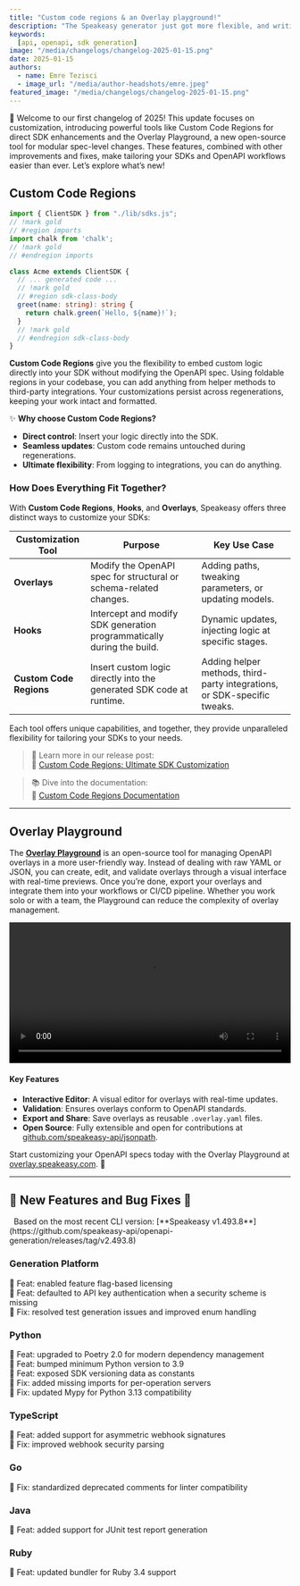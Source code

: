 ```yaml
---
title: "Custom code regions & an Overlay playground!"
description: "The Speakeasy generator just got more flexible, and writing overlays just got even easier"
keywords:
  [api, openapi, sdk generation]
image: "/media/changelogs/changelog-2025-01-15.png"
date: 2025-01-15
authors:
  - name: Emre Tezisci
  - image_url: "/media/author-headshots/emre.jpeg"
featured_image: "/media/changelogs/changelog-2025-01-15.png"
---
```




🎉 Welcome to our first changelog of 2025! This update focuses on customization, introducing powerful tools like Custom Code Regions for direct SDK enhancements and the Overlay Playground, a new open-source tool for modular spec-level changes. These features, combined with other improvements and fixes, make tailoring your SDKs and OpenAPI workflows easier than ever. Let’s explore what’s new!

## Custom Code Regions
```typescript codeRegions.ts
import { ClientSDK } from "./lib/sdks.js";
// !mark gold
// #region imports
import chalk from 'chalk';
// !mark gold 
// #endregion imports

class Acme extends ClientSDK {
  // ... generated code ...
  // !mark gold
  // #region sdk-class-body
  greet(name: string): string {
    return chalk.green(`Hello, ${name}!`);
  }
  // !mark gold
  // #endregion sdk-class-body
}
```

**Custom Code Regions** give you the flexibility to embed custom logic directly into your SDK without modifying the OpenAPI spec. Using foldable regions in your codebase, you can add anything from helper methods to third-party integrations. Your customizations persist across regenerations, keeping your work intact and formatted.

✨ **Why choose Custom Code Regions?**  
- **Direct control**: Insert your logic directly into the SDK.  
- **Seamless updates**: Custom code remains untouched during regenerations.  
- **Ultimate flexibility**: From logging to integrations, you can do anything.

### **How Does Everything Fit Together?**  

With **Custom Code Regions**, **Hooks**, and **Overlays**, Speakeasy offers three distinct ways to customize your SDKs:  

| **Customization Tool**    | **Purpose**                                                                 | **Key Use Case**                                         |
|----------------------------|-----------------------------------------------------------------------------|---------------------------------------------------------|
| **Overlays**               | Modify the OpenAPI spec for structural or schema-related changes.           | Adding paths, tweaking parameters, or updating models.  |
| **Hooks**                  | Intercept and modify SDK generation programmatically during the build.      | Dynamic updates, injecting logic at specific stages.    |
| **Custom Code Regions**    | Insert custom logic directly into the generated SDK code at runtime.        | Adding helper methods, third-party integrations, or SDK-specific tweaks. |

Each tool offers unique capabilities, and together, they provide unparalleled flexibility for tailoring your SDKs to your needs.  

> 📖 Learn more in our release post:  
> 🔗 [Custom Code Regions: Ultimate SDK Customization](/post/release-custom-code-regions)  

> 📚 Dive into the documentation:  
> 🔗 [Custom Code Regions Documentation](/docs/customize/code/code-regions/overview)

---

## Overlay Playground  

The [**Overlay Playground**](https://overlay.speakeasy.com) is an open-source tool for managing OpenAPI overlays in a more user-friendly way. Instead of dealing with raw YAML or JSON, you can create, edit, and validate overlays through a visual interface with real-time previews. Once you’re done, export your overlays and integrate them into your workflows or CI/CD pipeline. Whether you work solo or with a team, the Playground can reduce the complexity of overlay management.


<div className="mt-10">
  <video controls={false} loop={true} autoPlay={true} width="100%">
    <source src={overlay_playground} type="video/mp4" />
  </video>
</div>

#### **Key Features**  

- **Interactive Editor**: A visual editor for overlays with real-time updates.  
- **Validation**: Ensures overlays conform to OpenAPI standards.  
- **Export and Share**: Save overlays as reusable `.overlay.yaml` files.  
- **Open Source**: Fully extensible and open for contributions at [github.com/speakeasy-api/jsonpath](https://github.com/speakeasy-api/jsonpath).

Start customizing your OpenAPI specs today with the Overlay Playground at [overlay.speakeasy.com](https://overlay.speakeasy.com). 🌟  

---

## 🐝 New Features and Bug Fixes 🐛

<Callout title="Note" type="info">
  Based on the most recent CLI version: [**Speakeasy v1.493.8**](https://github.com/speakeasy-api/openapi-generation/releases/tag/v2.493.8)
</Callout>

### Generation Platform  

🐝 Feat: enabled feature flag-based licensing  
🐝 Feat: defaulted to API key authentication when a security scheme is missing  
🐛 Fix: resolved test generation issues and improved enum handling  

### Python  

🐝 Feat: upgraded to Poetry 2.0 for modern dependency management  
🐝 Feat: bumped minimum Python version to 3.9  
🐝 Feat: exposed SDK versioning data as constants  
🐛 Fix: added missing imports for per-operation servers  
🐛 Fix: updated Mypy for Python 3.13 compatibility  

### TypeScript  

🐝 Feat: added support for asymmetric webhook signatures  
🐛 Fix: improved webhook security parsing  

### Go  

🐛 Fix: standardized deprecated comments for linter compatibility  

### Java


🐝 Feat: added support for JUnit test report generation  
### Ruby  

🐝 Feat: updated bundler for Ruby 3.4 support  

